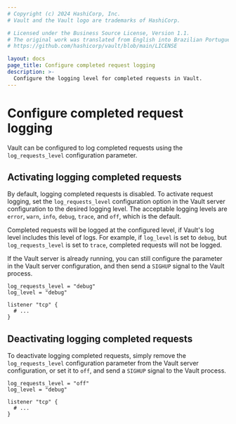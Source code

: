 ```yaml
---
# Copyright (c) 2024 HashiCorp, Inc.
# Vault and the Vault logo are trademarks of HashiCorp.

# Licensed under the Business Source License, Version 1.1.
# The original work was translated from English into Brazilian Portuguese.
# https://github.com/hashicorp/vault/blob/main/LICENSE

layout: docs
page_title: Configure completed request logging
description: >-
  Configure the logging level for completed requests in Vault.
---
```


# Configure completed request logging

Vault can be configured to log completed requests using the `log_requests_level` configuration parameter.

## Activating logging completed requests

By default, logging completed requests is disabled. To activate request logging, set the `log_requests_level`
configuration option in the Vault server configuration to the desired logging level. The acceptable logging levels are
`error`, `warn`, `info`, `debug`, `trace`, and `off`, which is the default.

Completed requests will be logged at the configured level, if Vault's log level includes this level of logs. For
example, if `log_level` is set to `debug`, but `log_requests_level` is set to `trace`, completed requests will
not be logged.

If the Vault server is already running, you can still configure the parameter in the Vault server configuration,
and then send a `SIGHUP` signal to the Vault process.

```hcl
log_requests_level = "debug"
log_level = "debug"

listener "tcp" {
  # ...
}
```

## Deactivating logging completed requests

To deactivate logging completed requests, simply remove the `log_requests_level` configuration parameter
from the Vault server configuration, or set it to `off`, and send a `SIGHUP` signal to the Vault process.

```hcl
log_requests_level = "off"
log_level = "debug"

listener "tcp" {
  # ...
}
```
